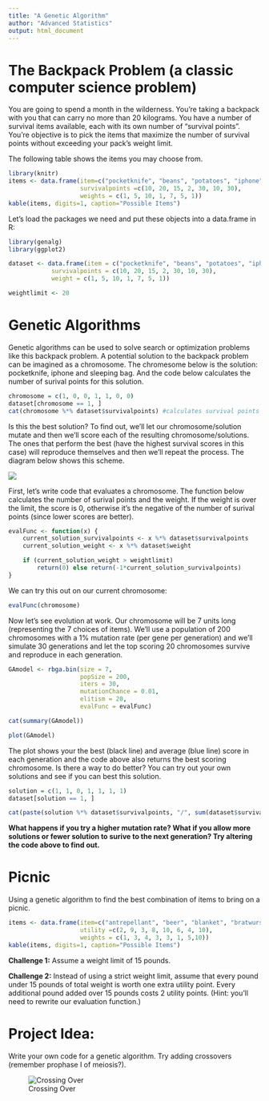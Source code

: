 ```yaml
---
title: "A Genetic Algorithm"
author: "Advanced Statistics"
output: html_document
---
```


# The Backpack Problem (a classic computer science problem)

You are going to spend a month in the wilderness. You’re taking a backpack with you that can carry no more than 20 kilograms. You have a number of survival items available, each with its own number of “survival points”. You’re objective is to pick the items that maximize the number of survival points without exceeding your pack's weight limit.

The following table shows the items you may choose from.

```r
library(knitr)
items <- data.frame(item=c("pocketknife", "beans", "potatoes", "iphone", "sleeping bag", "rope", "compass" ),
                    survivalpoints =c(10, 20, 15, 2, 30, 10, 30),
                    weights = c(1, 5, 10, 1, 7, 5, 1))
kable(items, digits=1, caption="Possible Items")

```

Let's load the packages we need and put these objects into a data.frame in R:

```r
library(genalg)
library(ggplot2)

dataset <- data.frame(item = c("pocketknife", "beans", "potatoes", "iphone", "sleeping bag", "rope","compass"), 
            survivalpoints = c(10, 20, 15, 2, 30, 10, 30), 
            weight = c(1, 5, 10, 1, 7, 5, 1))

weightlimit <- 20
```

# Genetic Algorithms

Genetic algorithms can be used to solve search or optimization problems like this backpack problem.  A potential solution to the backpack problem can be imagined as a chromosome.  The chromesome below is the solution: pocketknife, iphone and sleeping bag.  And the code below calculates the number of surival points for this solution.

```r
chromosome = c(1, 0, 0, 1, 1, 0, 0)
dataset[chromosome == 1, ]
cat(chromosome %*% dataset$survivalpoints) #calculates survival points
```

Is this the best solution?  To find out, we'll let our chromosome/solution mutate and then we'll score each of the resulting chromosome/solutions.  The ones that perform the best (have the highest survival scores in this case) will reproduce themselves and then we'll repeat the process.  The diagram below shows this scheme.

![](https://www2.meteo.uni-bonn.de/mitarbeiter/venema/themes/surrogates/constrained/evolutionary_search_scheme_large.png)


First, let's write code that evaluates a chromosome.  The function below calculates the number of surival points and the weight.  If the weight is over the limit, the score is 0, otherwise it's the negative of the number of surival points (since lower scores are better).


```r
evalFunc <- function(x) {
    current_solution_survivalpoints <- x %*% dataset$survivalpoints
    current_solution_weight <- x %*% dataset$weight

    if (current_solution_weight > weightlimit) 
        return(0) else return(-1*current_solution_survivalpoints)
}
```

We can try this out on our current chromosome:

```r
evalFunc(chromosome)
```

Now let's see evolution at work.  Our chromosome will be 7 units long (representing the 7 choices of items).  We'll use a population of 200 chromosomes with a 1% mutation rate (per gene per generation) and we'll simulate 30 generations and let the top scoring 20 chromosomes survive and reproduce in each generation.


```r
GAmodel <- rbga.bin(size = 7, 
                    popSize = 200, 
                    iters = 30, 
                    mutationChance = 0.01, 
                    elitism = 20, 
                    evalFunc = evalFunc)

cat(summary(GAmodel))

plot(GAmodel)

```

The plot shows your the best (black line) and average (blue line) score in each generation and the code above also returns the best scoring chromosome.  Is there a way to do better?  You can try out your own solutions and see if you can best this solution.

```r
solution = c(1, 1, 0, 1, 1, 1, 1)
dataset[solution == 1, ]

cat(paste(solution %*% dataset$survivalpoints, "/", sum(dataset$survivalpoints)))
```

**What happens if you try a higher mutation rate?  What if you allow more solutions or fewer solution to surive to the next generation?  Try altering the code above to find out.**



# Picnic

Using a genetic algorithm to find the best combination of items to bring on a picnic.

```r

items <- data.frame(item=c("antrepellant", "beer", "blanket", "bratwurst", "brownies", "frisbee", "salad", "watermelon" ),
                    utility =c(2, 9, 3, 8, 10, 6, 4, 10),
                    weights = c(1, 3, 4, 3, 3, 1, 5,10))
kable(items, digits=1, caption="Possible Items")

```

**Challenge 1:** Assume a weight limit of 15 pounds.

**Challenge 2:** Instead of using a strict weight limit, assume that every pound under 15 pounds of total weight is worth one extra utility point.  Every additional pound added over 15 pounds costs 2 utility points.  (Hint: you'll need to rewrite our evaluation function.)

# Project Idea:

Write your own code for a genetic algorithm.  Try adding crossovers (remember prophase I of meiosis?).

![Crossing Over](https://pbmo.files.wordpress.com/2013/03/crossover.png)